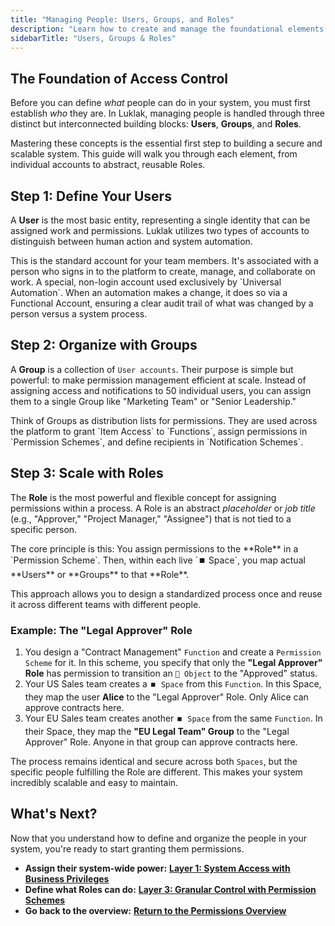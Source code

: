 ```yaml
---
title: "Managing People: Users, Groups, and Roles"
description: "Learn how to create and manage the foundational elements of access control: User accounts, Groups for organization, and Roles for scalable permission assignment."
sidebarTitle: "Users, Groups & Roles"
---
```


## The Foundation of Access Control

Before you can define _what_ people can do in your system, you must first establish _who_ they are. In Luklak, managing people is handled through three distinct but interconnected building blocks: **Users**, **Groups**, and **Roles**.

Mastering these concepts is the essential first step to building a secure and scalable system. This guide will walk you through each element, from individual accounts to abstract, reusable Roles.

## Step 1: Define Your Users

A **User** is the most basic entity, representing a single identity that can be assigned work and permissions. Luklak utilizes two types of accounts to distinguish between human action and system automation.

<CardGroup cols={2}>
  <Card title="User Account" icon="user" iconType="duotone">
    This is the standard account for your team members. It's associated with a person who signs in to the platform to create, manage, and collaborate on work.
  </Card>
  <Card title="Functional Account" icon="robot" iconType="duotone">
    A special, non-login account used exclusively by `Universal Automation`. When an automation makes a change, it does so via a Functional Account, ensuring a clear audit trail of what was changed by a person versus a system process.
  </Card>
</CardGroup>

## Step 2: Organize with Groups

A **Group** is a collection of `User accounts`. Their purpose is simple but powerful: to make permission management efficient at scale. Instead of assigning access and notifications to 50 individual users, you can assign them to a single Group like "Marketing Team" or "Senior Leadership."

<Tip>
  Think of Groups as distribution lists for permissions. They are used across the platform to grant `Item Access` to `Functions`, assign permissions in `Permission Schemes`, and define recipients in `Notification Schemes`.
</Tip>

## Step 3: Scale with Roles

The **Role** is the most powerful and flexible concept for assigning permissions within a process. A Role is an abstract _placeholder_ or _job title_ (e.g., "Approver," "Project Manager," "Assignee") that is not tied to a specific person.

<Info>
  The core principle is this: You assign permissions to the **Role** in a `Permission Scheme`. Then, within each live `⏹️ Space`, you map actual **Users** or **Groups** to that **Role**.
</Info>

This approach allows you to design a standardized process once and reuse it across different teams with different people.

### Example: The "Legal Approver" Role

1. You design a "Contract Management" `Function` and create a `Permission Scheme` for it. In this scheme, you specify that only the **"Legal Approver" Role** has permission to transition an `🧊 Object` to the "Approved" status.
2. Your US Sales team creates a `⏹️ Space` from this `Function`. In this Space, they map the user **Alice** to the "Legal Approver" Role. Only Alice can approve contracts here.
3. Your EU Sales team creates another `⏹️ Space` from the same `Function`. In their Space, they map the **"EU Legal Team" Group** to the "Legal Approver" Role. Anyone in that group can approve contracts here.

The process remains identical and secure across both `Spaces`, but the specific people fulfilling the Role are different. This makes your system incredibly scalable and easy to maintain.

## What's Next?

Now that you understand how to define and organize the people in your system, you're ready to start granting them permissions.

- **Assign their system-wide power:** [**Layer 1: System Access with Business Privileges**](/platform/core-concepts/permissions/business-privileges)
- **Define what Roles can do:** [**Layer 3: Granular Control with Permission Schemes**](/platform/core-concepts/permissions/permission-schemes)
- **Go back to the overview:** [**Return to the Permissions Overview**](/platform/core-concepts/permissions/)